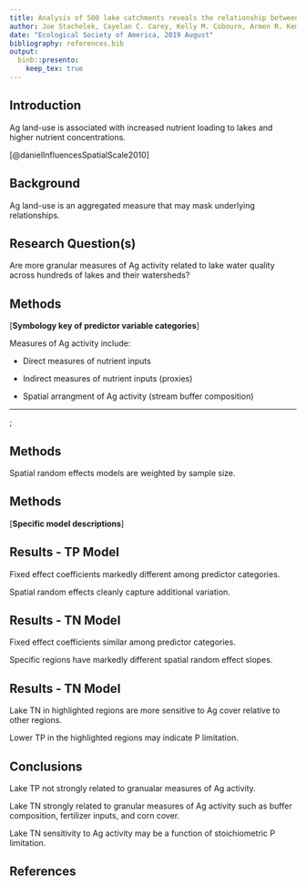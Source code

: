 ```yaml
---
title: Analysis of 500 lake catchments reveals the relationship between crop type, fertilizer and manure inputs and lake nutrient concentrations
author: Joe Stachelek, Cayelan C. Carey, Kelly M. Cobourn, Armen R. Kemanian, Tyler Wagner, Kathleen C. Weathers, Weizhe Weng and Patricia A. Soranno
date: "Ecological Society of America, 2019 August"
bibliography: references.bib
output: 
  binb::presento:
    keep_tex: true
---
```


## Introduction

Ag land-use is associated with increased nutrient loading to lakes and higher nutrient concentrations.
 
  \begin{figure}
    \includegraphics[width=7cm]{images/daniel_2010.png}
  \end{figure}
 
 \tiny
 [@danielInfluencesSpatialScale2010]
 

## Background

Ag land-use is an aggregated measure that may mask underlying relationships.

  \begin{figure}
    \includegraphics[width=7cm]{images/cdl_vs_nlcd-1.png}
  \end{figure}

## Research Question(s)

Are more granular measures of Ag activity related to lake water quality across hundreds of lakes and their watersheds?

  \begin{figure}
    \includegraphics[width=9cm]{images/satellite-1.png}
  \end{figure}

## Methods

[**Symbology key of predictor variable categories**]

Measures of Ag activity include:

 * Direct measures of nutrient inputs

 * Indirect measures of nutrient inputs (proxies)
 
 * Spatial arrangment of Ag activity (stream buffer composition)

____

\tikz[overlay,remember picture] \node[opacity=1, at=(current page.center)]{%
  \includegraphics[width=0.9\paperwidth]{images/dotplot-1}};

## Methods

Spatial random effects models are weighted by sample size.

  \begin{figure}
    \includegraphics[width=9.5cm]{images/02_hierarchical_demo-1.png}
  \end{figure}

## Methods

[**Specific model descriptions**]

## Results - TP Model 

Fixed effect coefficients markedly different among predictor categories.

Spatial random effects cleanly capture additional variation.

  \begin{figure}
    \includegraphics[height=4.0cm]{images/tp_summary-1.png}\hspace{3em}\includegraphics[height=4.0cm]{images/tp_re-1.png}
  \end{figure}
  
## Results - TN Model 

Fixed effect coefficients similar among predictor categories.

Specific regions have markedly different spatial random effect slopes.

  \begin{figure}
    \includegraphics[height=4.0cm]{../../JournalSubmissions/lagos_ag/figures/tn_summary-1.png}\hspace{3em}\includegraphics[height=4.0cm]{../../JournalSubmissions/lagos_ag/figures/tn_re-1.png}
  \end{figure}
  
## Results - TN Model

Lake TN in highlighted regions are more sensitive to Ag cover relative to other regions.

Lower TP in the highlighted regions may indicate P limitation.
  
  \begin{figure}
    \includegraphics[width=5.5cm]{../../JournalSubmissions/lagos_ag/figures/tn_re_hu4-1.png}\includegraphics[width=5.5cm]{../../JournalSubmissions/lagos_ag/figures/tn_re_compare-1.png}
  \end{figure}

## Conclusions

Lake TP not strongly related to granualar measures of Ag activity. 

Lake TN strongly related to granular measures of Ag activity such as buffer composition, fertilizer inputs, and corn cover. 

Lake TN sensitivity to Ag activity may be a function of stoichiometric P limitation.

## References

\tiny
